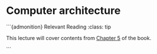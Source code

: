 # Computer architecture

```{admonition} Relevant Reading
:class: tip

This lecture will cover contents from [Chapter 5](https://diveintosystems.org/book/C5-Arch/index.html) of the book. 

```